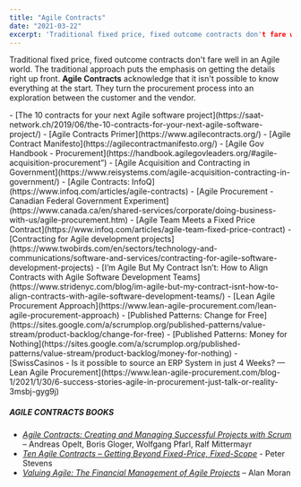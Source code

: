 ```yaml
---
title: "Agile Contracts"
date: "2021-03-22"
excerpt: 'Traditional fixed price, fixed outcome contracts don't fare well in an Agile world. The'
---
```


Traditional fixed price, fixed outcome contracts don't fare well in an Agile world. The traditional approach puts the emphasis on getting the details right up front. **Agile Contracts** acknowledge that it isn't possible to know everything at the start. They turn the procurement process into an exploration between the customer and the vendor.

<HighlightBox heading="Resource Links" variant="resourceLinks">
- [The 10 contracts for your next Agile software project](https://saat-network.ch/2019/06/the-10-contracts-for-your-next-agile-software-project/)
- [Agile Contracts Primer](https://www.agilecontracts.org/)
- [Agile Contract Manifesto](https://agilecontractmanifesto.org/)
- [Agile Gov Handbook - Procurement](https://handbook.agilegovleaders.org/#agile-acquisition-procurement”)
- [Agile Acquisition and Contracting in Government](https://www.reisystems.com/agile-acquisition-contracting-in-government/)
- [Agile Contracts: InfoQ](https://www.infoq.com/articles/agile-contracts)
- [Agile Procurement - Canadian Federal Government Experiment](https://www.canada.ca/en/shared-services/corporate/doing-business-with-us/agile-procurement.htm)
- [Agile Team Meets a Fixed Price Contract](https://www.infoq.com/articles/agile-team-fixed-price-contract)
- [Contracting for Agile development projects](https://www.twobirds.com/en/sectors/technology-and-communications/software-and-services/contracting-for-agile-software-development-projects)
- [I’m Agile But My Contract Isn’t: How to Align Contracts with Agile Software Development Teams](https://www.stridenyc.com/blog/im-agile-but-my-contract-isnt-how-to-align-contracts-with-agile-software-development-teams/)
- [Lean Agile Procurement Approach](https://www.lean-agile-procurement.com/lean-agile-procurement-approach)
- [Published Patterns: Change for Free](https://sites.google.com/a/scrumplop.org/published-patterns/value-stream/product-backlog/change-for-free)
- [Published Patterns: Money for Nothing](https://sites.google.com/a/scrumplop.org/published-patterns/value-stream/product-backlog/money-for-nothing)
- [SwissCasinos - Is it possible to source an ERP System in just 4 Weeks? — Lean Agile Procurement](https://www.lean-agile-procurement.com/blog-1/2021/1/30/6-success-stories-agile-in-procurement-just-talk-or-reality-3msbj-gyg9j)

##### AGILE CONTRACTS BOOKS

- [_Agile Contracts: Creating and Managing Successful Projects with Scrum_](https://www.amazon.ca/gp/product/B00CEVO874/&tag=notesfromatoo-20/&tag=notesfromatoo-20) – Andreas Opelt,‎ Boris Gloger,‎ Wolfgang Pfarl,‎ Ralf Mittermayr
- [_Ten Agile Contracts – Getting Beyond Fixed-Price, Fixed-Scope_](https://saat-network.ch/product/ten-agile-contracts-physical-edition/) - Peter Stevens
- _[Valuing Agile: The Financial Management of Agile Projects](https://www.amazon.ca/gp/product/B01M1KHEO7/&tag=notesfromatoo-20/&tag=notesfromatoo-20)_ – Alan Moran
</HighlightBox>
